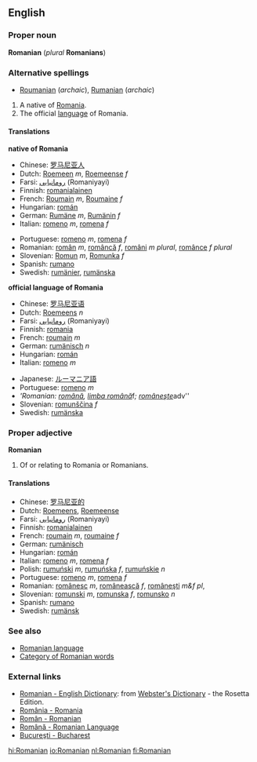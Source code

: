 ==English==

===Proper noun===
'''Romanian''' (''plural'' '''Romanians''')

===Alternative spellings===
*[[Roumanian]] (''archaic''), [[Rumanian]] (''archaic'')

#A native of [[Romania]].
#The official [[language]] of Romania.

====Translations====

'''native of Romania'''
{{top}}
*Chinese: [[罗马尼亚人]]
*Dutch: [[Roemeen]] ''m'', [[Roemeense]] ''f'' 
*Farsi: [[رومانیایی]] (Romaniyayi)
*Finnish: [[romanialainen]]
*French: [[Roumain]] ''m'', [[Roumaine]] ''f''
*Hungarian: [[román]]
*German: [[Rumäne]] ''m'', [[Rumänin]] ''f''
*Italian: [[romeno]] ''m'', [[romena]] ''f''
{{mid}}
*Portuguese: [[romeno]] ''m'', [[romena]] ''f''
*Romanian: [[român]] ''m'', [[româncă]] ''f'', [[români]] ''m plural'', [[românce]] ''f plural''
*Slovenian: [[Romun]] ''m'', [[Romunka]] ''f''
*Spanish: [[rumano]]
*Swedish: [[rumänier]], [[rumänska]]
{{bottom}}

'''official language of Romania'''
{{top}}
*Chinese: [[罗马尼亚语]]
*Dutch: [[Roemeens]] ''n''
*Farsi: [[رومانیایی]] (Romaniyayi)
*Finnish: [[romania]]
*French: [[roumain]] ''m''
*German: [[rumänisch]] ''n''
*Hungarian: [[román]]
*Italian: [[romeno]] ''m''
{{mid}}
*Japanese: [[ルーマニア語]]
*Portuguese: [[romeno]] ''m''
*'''Romanian: [[română]], [[limba română]] ''f''; [[româneşte]] ''adv''
*Slovenian: [[romunščina]] ''f''
*Swedish: [[rumänska]]
{{bottom}}

===Proper adjective===
'''Romanian'''

#Of or relating to Romania or Romanians.

====Translations====
*Chinese: [[罗马尼亚的]]
*Dutch: [[Roemeens]], [[Roemeense]]
*Farsi: [[رومانیایی]] (Romaniyayi)
*Finnish: [[romanialainen]] <!--"lainen" = person-->
*French: [[roumain]] ''m'', [[roumaine]] ''f''
*German: [[rumänisch]]
*Hungarian: [[román]]
*Italian: [[romeno]] ''m'', [[romena]] ''f''
*Polish: [[rumuński]] ''m'', [[rumuńska]] ''f'', [[rumuńskie]] ''n''
*Portuguese: [[romeno]] ''m'', [[romena]] ''f''
*Romanian: [[românesc]] ''m'', [[românească]] ''f'', [[româneşti]] ''m&f pl'',
*Slovenian: [[romunski]] ''m'', [[romunska]] ''f'', [[romunsko]] ''n''
*Spanish: [[rumano]]
*Swedish: [[rumänsk]]

===See also===
*[[Wiktionary:Romanian language|Romanian language]]
*[[:Category:Romanian language|Category of Romanian words]]

<!--This is not an index, just a list of links to letters of the alphabet used in Romania
===Romanian words===
[[A]] * [[Ă]] * [[B]] * [[C]] * [[D]] * [[E]] * [[F]] * [[G]] * [[H]] * [[I]] * [[Î]] * [[J]] * [[K]] * [[L]] * [[M]] * [[N]] * [[O]] * [[P]] * [[Q]] * [[R]] * [[S]] * [[Ş]] * [[T]] * [[Ţ]] * [[U]] * [[V]] * [[W]] * [[X]] * [[Y]] * [[Z]]
-->

===External links===
{{interwiktionary|code=ro}}
*[http://www.websters-online-dictionary.org/definition/Romanian-english/ Romanian - English Dictionary]: from [http://www.websters-online-dictionary.org/ Webster's Dictionary] - the Rosetta Edition.
*[http://ro.wiktionary.org/wiki/Rom%C3%A2nia/ România - Romania] 
*[http://ro.wiktionary.org/wiki/Rom%C3%A2n/ Român - Romanian] 
*[http://ro.wiktionary.org/wiki/Rom%C3%A2n%C4%83/ Română - Romanian Language]
*[http://ro.wiktionary.org/wiki/Bucure%C5%9Fti/ Bucureşti - Bucharest]

[[hi:Romanian]]
[[io:Romanian]]
[[nl:Romanian]]
[[fi:Romanian]]